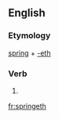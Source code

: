 ==English==

===Etymology===
[[spring]] + [[-eth]]

===Verb===
{{en-verb form}}

# {{en-archaic third-person singular of|spring}}

[[fr:springeth]]
